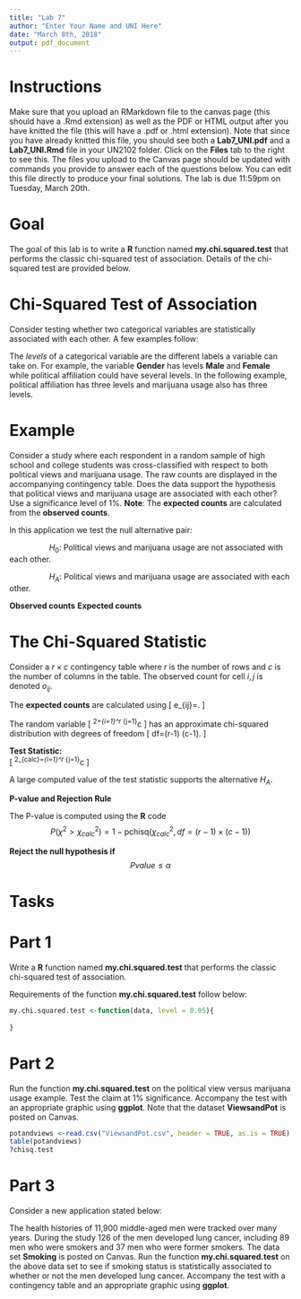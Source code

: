 ```yaml
---
title: "Lab 7"
author: "Enter Your Name and UNI Here"
date: "March 8th, 2018"
output: pdf_document
---
```


# Instructions 
Make sure that you upload an RMarkdown file to the canvas page (this should have a .Rmd extension) as well as the PDF or HTML output after you have knitted the file (this will have a .pdf or .html extension).  Note that since you have already knitted this file, you should see both a **Lab7_UNI.pdf** and a **Lab7_UNI.Rmd** file in your UN2102 folder.  Click on the **Files** tab to the right to see this.  The files you upload to the Canvas page should be updated with commands you provide to answer each of the questions below.  You can edit this file directly to produce your final solutions.  The lab is due 11:59pm on Tuesday, March 20th.    

# Goal

The goal of this lab is to write a **R** function named **my.chi.squared.test** that performs the classic chi-squared test of association.  Details of the chi-squared test are provided below.  

# Chi-Squared Test of Association

Consider testing whether two categorical variables are statistically associated with each other. A few examples follow:

\begin{itemize}
\item  Is gender statistically associated with political affiliation? 
\item  Is smoking status statistically associated with whether or not a respondent will have lung cancer?
\item  Is political affiliation statistically associated whether or not a respondent uses marijuana? 
\item  Is the socioeconomic status of a respondent's parent/guardian statistically associated the respondent's education level?    
\end{itemize}

The *levels* of a categorical variable are the different labels a variable can take on.  For example, the variable **Gender** has levels **Male** and **Female** while political affiliation could have several levels.  In the following example, political affiliation has three levels and marijuana usage also has three levels.    


# Example 


Consider a study where each respondent in a random sample of high school and college students was cross-classified with respect to both political views and marijuana usage.  The raw counts are displayed in the accompanying contingency table. Does the data support the hypothesis that political views and marijuana usage are 
associated with each other?  Use a significance level of 1\%.  **Note**: The **expected counts** are calculated from the **observed counts**.     

In this application we test the null alternative pair:   

\ \ \ \ \ \ \ \ \ \ \ \ \ \ \ \ \ \ $H_0:$ Political views and marijuana usage are not associated with each other. 

\ \ \ \ \ \ \ \ \ \ \ \ \ \ \ \ \ \ $H_A:$ Political views and marijuana usage are associated with each other.  


\pagebreak

**Observed counts**
\begin{table}[ht]
\begin{center}
\begin{tabular}{cc|ccc|c}
& &  &{\bf Usage level}  & & \\
& & Never &  Rarely & Frequently &{\bf Total} \\
\hline
 &  Liberal & 479 & 173 & 119 \\
{\bf Political views} &Conservative & 214 & 47 & 15 & \\
 & Other & 172 & 45 & 85 & \\
 \hline
  & {\bf Total} & & & & \\
\end{tabular}
\end{center}
\end{table}


**Expected counts**
\begin{table}[ht]
\begin{center}
\begin{tabular}{cc|ccc|c}
& &  &{\bf Usage level}  & & \\
& & Never &  Rarely & Frequently &{\bf Total} \\
\hline
 &  Liberal &  494.38&  151.56&  125.17 & \\
{\bf Political views} &Conservative &  176.98&  54.22&44.81  & \\
 & Other &193.65  & 59.33&  49.03& \\
 \hline
  & {\bf Total} & & & & \\
\end{tabular}
\end{center}
\end{table}


# The Chi-Squared Statistic 


Consider a $r \times c$ contingency table where $r$ is the number of rows and $c$ is the number of columns in the table.  The observed count for cell $i,j$ is denoted $o_{ij}$.      


\begin{table}[ht]
\begin{center}
\begin{tabular}{c||c|c|c|c||c}
 
& column 1 & column 2 & $\cdots$ & column $c$ & Total  \\
 \hline
  \hline
row 1 & $o_{11}$ & $o_{12}$ & $\cdots$ &$o_{1c}$ &  row total (1) \\
 \hline
row 2 & $o_{21}$ & $o_{22}$ & $\cdots$ &$o_{2c}$ & row total (2)\\
 \hline
\vdots & \vdots & \vdots  & $\cdots$   & \vdots  &  \vdots\\
\hline
row $r$ & $o_{r1}$ & $o_{r2}$ & $\cdots$ &$o_{rc}$ & row total (r)\\
\hline
\hline
Total & column total (1)  & column total (2)  & $\cdots$ & column total (c)  & sample size ($n$) \\
\end{tabular}
\end{center}
\end{table}

The **expected counts** are calculated using 
\[
e_{ij}=\frac{(\text{Row total}) \times (\text{Column total})}{\text{Grand total}}.
\]


The random variable 
\[
\chi^2=\sum_{i=1}^r \sum_{j=1}^c \frac{(o_{ij}-e_{ij})^2}{e_{ij}}
\]
has an approximate chi-squared distribution with degrees of freedom 
\[
df=(r-1) \times (c-1).
\]


**Test Statistic:**  
\[
\chi^2_{calc}=\sum_{i=1}^r \sum_{j=1}^c \frac{(o_{ij}-e_{ij})^2}{e_{ij}}
\]

A large computed value of the test statistic supports the alternative $H_A$.   

\pagebreak

**P-value and Rejection Rule**

The P-value is computed using the **R** code $$P(\chi^2>\chi^2_{calc})=1-\text{pchisq}(\chi^2_{calc},df=(r-1) \times (c-1))$$

**Reject the null hypothesis if** $$Pvalue \leq \alpha$$  



# Tasks




# Part 1

Write a **R** function named **my.chi.squared.test** that performs the classic chi-squared test of association. 


Requirements of the function **my.chi.squared.test** follow below:  

\begin{itemize}
\item Inputs:
\begin{itemize}
\item \textbf{data} is the raw data set.  Note that the data can be in its original form or summarized by a contingency table. 
\item \textbf{level} is the significance level as a decimal.  It must strictly exist between 0 and 1 with default at $\alpha=.05$.    
\end{itemize}
\item The output should be a \textbf{list} with the following labeled elements: 
\begin{itemize}  
\item  \textbf{expected} is a table of expected counts corresponding to the observed counts.  
\item \textbf{statistic} is the computed chi-squared test statistic.  
\item \textbf{pvalue} is the computed P-value.  
\item \textbf{conclusion} is the statistical conclusion.  It should say either "Reject H0 at 5\% significance" or "Fail to reject H0 at 5\% significance." The level of the test (5\%) should change depending on your initial input in the function.     
\end{itemize}
\end{itemize}


```r
my.chi.squared.test <-function(data, level = 0.05){
  
}
```


# Part 2

Run the function **my.chi.squared.test** on the political view versus marijuana usage example.
Test the claim at 1% significance.  Accompany the test with an appropriate graphic using **ggplot**.  Note that the dataset **ViewsandPot** is posted on Canvas.  

```r
potandviews <-read.csv("ViewsandPot.csv", header = TRUE, as.is = TRUE)
table(potandviews)
?chisq.test
```


# Part 3

Consider a new application stated below:  

The health histories of 11,900 middle-aged men were tracked over many years. During the study 126 of the men developed lung cancer, including 89 men who were smokers and 37 men who were former smokers.  The data set **Smoking** is posted on Canvas.  Run the function **my.chi.squared.test** on the above data set to see if smoking status is statistically associated to whether or not the men developed lung cancer.  Accompany the test with a contingency table and an appropriate graphic using **ggplot**.













